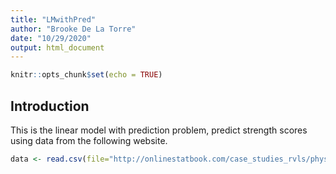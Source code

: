 ```yaml
---
title: "LMwithPred"
author: "Brooke De La Torre"
date: "10/29/2020"
output: html_document
---
```


```r
knitr::opts_chunk$set(echo = TRUE)
```

## Introduction
This is the linear model with prediction problem, predict strength scores using data from the following website.

```r
data <- read.csv(file="http://onlinestatbook.com/case_studies_rvls/physical_strength/data.txt",sep="", header=TRUE)  
```
